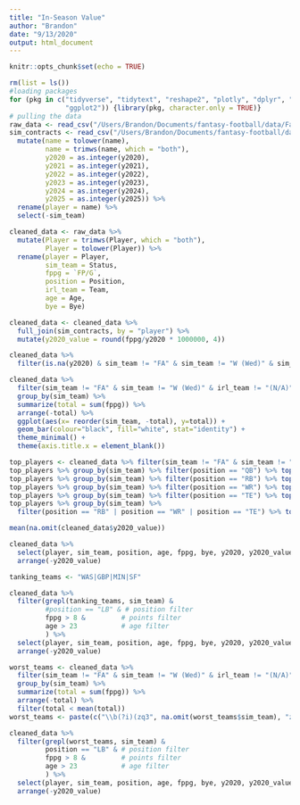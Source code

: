 ```yaml
---
title: "In-Season Value"
author: "Brandon"
date: "9/13/2020"
output: html_document
---
```


```r
knitr::opts_chunk$set(echo = TRUE)
```

```r
rm(list = ls())
#loading packages
for (pkg in c("tidyverse", "tidytext", "reshape2", "plotly", "dplyr", "RecordLinkage",
              "ggplot2")) {library(pkg, character.only = TRUE)}
# pulling the data 
raw_data <- read_csv("/Users/Brandon/Documents/fantasy-football/data/Fantrax-Players-NFL Sim Dynasty .csv") 
sim_contracts <- read_csv("/Users/Brandon/Documents/fantasy-football/data/nflsim-contracts.csv") %>% 
  mutate(name = tolower(name),
         name = trimws(name, which = "both"),
         y2020 = as.integer(y2020),
         y2021 = as.integer(y2021),
         y2022 = as.integer(y2022),
         y2023 = as.integer(y2023),
         y2024 = as.integer(y2024),
         y2025 = as.integer(y2025)) %>% 
  rename(player = name) %>% 
  select(-sim_team)

cleaned_data <- raw_data %>% 
  mutate(Player = trimws(Player, which = "both"),
         Player = tolower(Player)) %>% 
  rename(player = Player, 
         sim_team = Status,
         fppg = `FP/G`, 
         position = Position,
         irl_team = Team,
         age = Age, 
         bye = Bye)

cleaned_data <- cleaned_data %>% 
  full_join(sim_contracts, by = "player") %>% 
  mutate(y2020_value = round(fppg/y2020 * 1000000, 4))
```

```r
cleaned_data %>% 
  filter(is.na(y2020) & sim_team != "FA" & sim_team != "W (Wed)" & sim_team != "(N/A)")
```

```r
cleaned_data %>% 
  filter(sim_team != "FA" & sim_team != "W (Wed)" & irl_team != "(N/A)") %>% 
  group_by(sim_team) %>% 
  summarize(total = sum(fppg)) %>% 
  arrange(-total) %>% 
  ggplot(aes(x= reorder(sim_team, -total), y=total)) +
  geom_bar(colour="black", fill="white", stat="identity") +
  theme_minimal() +
  theme(axis.title.x = element_blank())
```
```r
top_players <- cleaned_data %>% filter(sim_team != "FA" & sim_team != "W (Wed)" & irl_team != "(N/A)") 
top_players %>% group_by(sim_team) %>% filter(position == "QB") %>% top_n(1, fppg)
top_players %>% group_by(sim_team) %>% filter(position == "RB") %>% top_n(2, fppg) 
top_players %>% group_by(sim_team) %>% filter(position == "WR") %>% top_n(2, fppg)
top_players %>% group_by(sim_team) %>% filter(position == "TE") %>% top_n(1, fppg)
top_players %>% group_by(sim_team) %>% 
  filter(position == "RB" | position == "WR" | position == "TE") %>% top_n(1, fppg)

```

```r
mean(na.omit(cleaned_data$y2020_value))

cleaned_data %>% 
  select(player, sim_team, position, age, fppg, bye, y2020, y2020_value) %>%
  arrange(-y2020_value)
```

```r
tanking_teams <- "WAS|GBP|MIN|SF"

cleaned_data %>% 
  filter(grepl(tanking_teams, sim_team) & 
         #position == "LB" & # position filter 
         fppg > 8 &         # points filter
         age > 23           # age filter
         ) %>% 
  select(player, sim_team, position, age, fppg, bye, y2020, y2020_value, y2021, y2022) %>% 
  arrange(-y2020_value)
```

```r
worst_teams <- cleaned_data %>% 
  filter(sim_team != "FA" & sim_team != "W (Wed)" & irl_team != "(N/A)") %>% 
  group_by(sim_team) %>% 
  summarize(total = sum(fppg)) %>% 
  arrange(-total) %>% 
  filter(total < mean(total))
worst_teams <- paste(c("\\b(?i)(zq3", na.omit(worst_teams$sim_team), "zq3)\\b"), collapse = "|")

cleaned_data %>% 
  filter(grepl(worst_teams, sim_team) & 
         position == "LB" & # position filter 
         fppg > 8 &         # points filter
         age > 23           # age filter
         ) %>% 
  select(player, sim_team, position, age, fppg, bye, y2020, y2020_value, y2021) %>% 
  arrange(-y2020_value)
```







